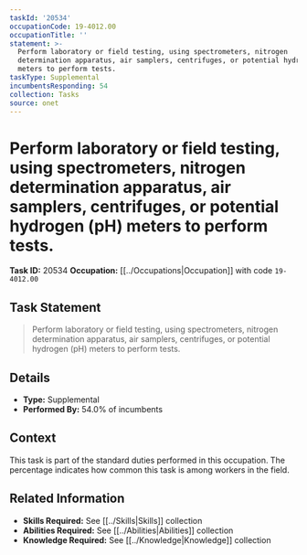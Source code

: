 ```yaml
---
taskId: '20534'
occupationCode: 19-4012.00
occupationTitle: ''
statement: >-
  Perform laboratory or field testing, using spectrometers, nitrogen
  determination apparatus, air samplers, centrifuges, or potential hydrogen (pH)
  meters to perform tests.
taskType: Supplemental
incumbentsResponding: 54
collection: Tasks
source: onet
---
```

# Perform laboratory or field testing, using spectrometers, nitrogen determination apparatus, air samplers, centrifuges, or potential hydrogen (pH) meters to perform tests.

**Task ID:** 20534
**Occupation:** [[../Occupations|Occupation]] with code `19-4012.00`

## Task Statement

> Perform laboratory or field testing, using spectrometers, nitrogen determination apparatus, air samplers, centrifuges, or potential hydrogen (pH) meters to perform tests.

## Details

- **Type:** Supplemental
- **Performed By:** 54.0% of incumbents

## Context

This task is part of the standard duties performed in this occupation. The percentage indicates how common this task is among workers in the field.

## Related Information

- **Skills Required:** See [[../Skills|Skills]] collection
- **Abilities Required:** See [[../Abilities|Abilities]] collection
- **Knowledge Required:** See [[../Knowledge|Knowledge]] collection
